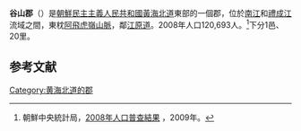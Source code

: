 {{Infobox   Korean settlement
| context = north
|  img=DPRK2006_Hwangbuk-Koksan.PNG
| hangul =곡산군
| hanja ={{linktext|谷|山|郡}}
| rr=Goksan-gun
| mr=Koksan-gun
|  pop = 120,693
| popyear = 2008
|  divs = 1邑、20里
}}
'''谷山郡'''（{{kor|諺=곡산군|漢=谷山郡|羅=Koksan gun|f=y}}）是[[朝鮮民主主義人民共和國|朝鮮民主主義人民共和國]][[黃海北道|黃海北道]]東部的一個郡，位於[[南江|南江]]和[[禮成江|禮成江]]流域之間，東枕[[阿飛虎嶺山脈|阿飛虎嶺山脈]]，鄰[[江原道_(朝鮮)|江原道]]。2008年人口120,693人。<ref>朝鮮中央統計局，[http://unstats.un.org/unsd/demographic/sources/census/2010_PHC/North_Korea/Final%20national%20census%20report.pdf 2008年人口普查結果] {{Wayback|url=http://unstats.un.org/unsd/demographic/sources/census/2010_PHC/North_Korea/Final%20national%20census%20report.pdf |date=20100331091148 }}，2009年。</ref>下分1邑、20里。

==参考文献==
<div class="references-small">
<references></references>
</div>

{{黃海北道行政區劃}}

{{DEFAULTSORT:Koksan-gun}}
[[Category:黄海北道的郡|Category:黄海北道的郡]]